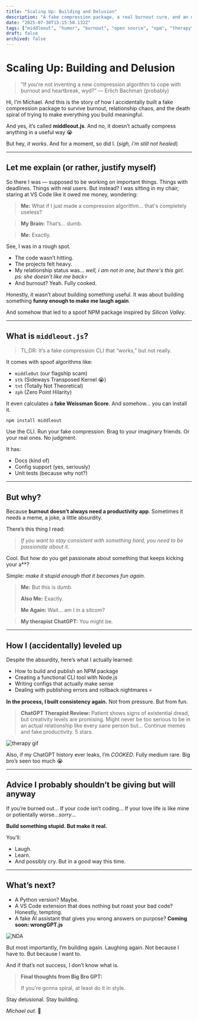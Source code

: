 ```yaml
---
title: "Scaling Up: Building and Delusion"
description: "A fake compression package, a real burnout cure, and an unexpected therapy session with ChatGPT."
date: "2025-07-30T13:15:50.132Z"
tags: ["middleout", "humor", "burnout", "open source", "npm", "therapy"]
draft: false
archived: false
---
```


# Scaling Up: Building and Delusion

> “If you're not inventing a new compression algorithm to cope with burnout and heartbreak, wyd?” — Erlich Bachman (probably)

Hi, I’m Michael. And this is the story of how I accidentally built a fake compression package to survive burnout, relationship chaos, and the death spiral of trying to make everything you build meaningful.

And yes, it’s called **middleout.js**. And no, it doesn’t actually compress anything in a useful way 😭

But hey, _it works_. And for a moment, so did I. (_sigh, i'm still not healed_)

---

## Let me explain (or rather, justify myself)

So there I was — supposed to be working on important things. Things with deadlines. Things with real users. But instead? I was sitting in my chair, staring at VS Code like it owed me money, wondering:

> **Me:** What if I just made a compression algorithm… that's completely useless?

> **My Brain:** That’s… dumb.

> **Me:** Exactly.

See, I was in a rough spot.

- The code wasn’t hitting.
- The projects felt heavy.
- My relationship status was… _well, i am not in one, but there's this girl_. _*ps*: she doesn’t like me back💀_
- And burnout? Yeah. Fully cooked.

Honestly, it wasn’t about building something useful. It was about building something **funny enough to make me laugh again**.

And somehow that led to a spoof NPM package inspired by _Silicon Valley_.

---

## What is `middleout.js`?

> TL;DR: It’s a fake compression CLI that “works,” but not really.

It comes with spoof algorithms like:

- `middleOut` (our flagship scam)
- `stk` (Sideways Transposed Kernel 😭)
- `tnt` (Totally Not Theoretical)
- `zph` (Zero Point Hilarity)

It even calculates a **fake Weissman Score**. And somehow… you can install it.

```bash
npm install middleout
```

Use the CLI. Run your fake compression. Brag to your imaginary friends. Or your real ones. No judgment.

It has:

- Docs (kind of)
- Config support (yes, seriously)
- Unit tests (because why not?)

---

## But why?

Because **burnout doesn’t always need a productivity app**. Sometimes it needs a meme, a joke, a little absurdity.

There’s this thing I read:

> _If you want to stay consistent with something hard, you need to be passionate about it._

Cool. But how do you get passionate about something that keeps kicking your a\*\*?

Simple: _make it stupid enough that it becomes fun again._

> **Me:** But this is dumb.
>
> **Also Me:** Exactly.
>
> **Me Again:** Wait… am I in a sitcom?

> **My therapist ChatGPT:** You might be.

---

## How I (accidentally) leveled up

Despite the absurdity, here’s what I actually learned:

- How to build and publish an NPM package
- Creating a functional CLI tool with Node.js
- Writing configs that actually make sense
- Dealing with publishing errors and rollback nightmares 💀

**In the process, I built consistency again.** Not from pressure. But from fun.

> **ChatGPT Therapist Review:** Patient shows signs of existential dread, but creativity levels are promising. Might never be too serious to be in an actual relationship like every sane person but... Continue memes and fake productivity. 5 stars.

![therapy gif](https://media.giphy.com/media/v1.Y2lkPTc5MGI3NjExaTBpdzNjZGV0ZGFsZHFpbHIyZXp1ZTB3bGhhMHpoMmpmb2RsZWJtdyZlcD12MV9naWZzX3NlYXJjaCZjdD1n/4lqN6OCl0L3Uicxrhb/giphy.gif)

Also, if my ChatGPT history ever leaks, I’m _COOKED_. Fully medium rare. Big bro’s seen too much 😭

---

## Advice I probably shouldn’t be giving but will anyway

If you’re burned out...
If your code isn’t coding...
If your love life is like mine or potientally worse..._sorry_...

**Build something stupid. But make it real.**

You’ll:

- Laugh.
- Learn.
- And possibly cry. But in a good way this time.

---

## What’s next?

- A Python version? Maybe.
- A VS Code extension that does nothing but roast your bad code? Honestly, tempting.
- A fake AI assistant that gives you wrong answers on purpose? **Coming soon: wrongGPT.js**

![NDA](https://media.giphy.com/media/v1.Y2lkPTc5MGI3NjExYmhqZmdkaTkxd3c0a3BvMXZ4M2FvcTZueGxhbWt3bjU0amdqZzlndSZlcD12MV9naWZzX3NlYXJjaCZjdD1n/XItRQJP0wai7m/giphy.gif)

But most importantly, I’m building again. Laughing again. Not because I have to. But because I want to.

And if that’s not success, I don’t know what is.

> **Final thoughts from Big Bro GPT:**
>
> If you're gonna spiral, at least do it in style.

Stay delusional. Stay building.

_Michael out._ 🫡
